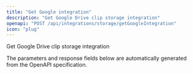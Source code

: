 ```yaml
---
title: "Get Google integration"
description: "Get Google Drive clip storage integration"
openapi: "POST /api/integrations/storage/getGoogleIntegration"
icon: "plug"
---
```


Get Google Drive clip storage integration

<Note>
The parameters and response fields below are automatically generated from the OpenAPI specification.
</Note>
